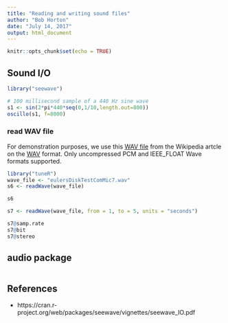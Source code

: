 ```yaml
---
title: "Reading and writing sound files"
author: "Bob Horton"
date: "July 14, 2017"
output: html_document
---
```


```r
knitr::opts_chunk$set(echo = TRUE)
```

## Sound I/O

```r
library("seewave")

# 100 millisecond sample of a 440 Hz sine wave
s1 <- sin(2*pi*440*seq(0,1/10,length.out=800))
oscillo(s1, f=8000)

```


### read WAV file

For demonstration purposes, we use this [WAV file](http://www.nch.com.au/acm/8k8bitpcm.wav) from the Wikipedia artcle on the [WAV](https://en.wikipedia.org/wiki/WAV) format. Only uncompressed PCM and IEEE_FLOAT Wave formats supported.

```r
library("tuneR")
wave_file <- "eulersDiskTestComMic7.wav"
s6 <- readWave(wave_file)

s6

s7 <- readWave(wave_file, from = 1, to = 5, units = "seconds")

s7@samp.rate
s7@bit
s7@stereo

```

## audio package

```r


```

## References

* https://cran.r-project.org/web/packages/seewave/vignettes/seewave_IO.pdf

